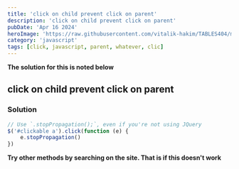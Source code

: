 ```yaml
---
title: 'click on child prevent click on parent'
description: 'click on child prevent click on parent'
pubDate: 'Apr 16 2024'
heroImage: 'https://raw.githubusercontent.com/vitalik-hakim/TABLES404/main/error_b/JavaScript.png'
category: 'javascript'
tags: [click, javascript, parent, whatever, clic]
---
```


**The solution for this is noted below**

## click on child prevent click on parent

### Solution

```javascript
// Use `.stopPropagation();`, even if you're not using JQuery
$('#clickable a').click(function (e) {
	e.stopPropagation()
})
```

**Try other methods by searching on the site. That is if this doesn't work**

